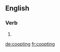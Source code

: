 ==English==

===Verb===
{{head|en|present participle}}

# {{present participle of|coopt|lang=en}}

[[de:coopting]]
[[fr:coopting]]